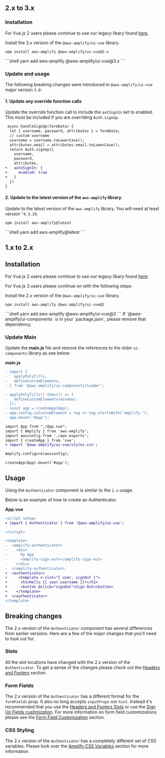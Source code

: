 
## 2.x to 3.x
### Installation
For Vue.js 2 users please continue to use our legacy libary found [here](https://github.com/aws-amplify/amplify-ui/tree/legacy/legacy/amplify-ui-vue).

Install the 3.x version of the `@aws-amplify/ui-vue` library.

<Tabs>
<TabItem title="npm">

```shell
npm install aws-amplify @aws-amplify/ui-vue@3.x
```

</TabItem>
<TabItem title="yarn">
```shell
yarn add aws-amplify @aws-amplify/ui-vue@3.x
```

</TabItem>
</Tabs>

### Update and usage

The following breaking changes were introduced in `@aws-amplify/ui-vue` major version `3.0`:

#### 1. Update any override function calls

Update the override function call to include the `autSignIn` set to enabled. This must be included if you are overriding `Auth.signUp`.

```diff
 async handleSignUp(formData) {
  let { username, password, attributes } = formData;
  // custom username
  username = username.toLowerCase();
  attributes.email = attributes.email.toLowerCase();
  return Auth.signUp({
    username,
    password,
    attributes,
+   autoSignIn: {
+     enabled: true
+   }
  })
}

```

#### 2. Update to the latest version of the `aws-amplify` library.

Update to the latest version of the `aws-amplify` library. You will need at least version `^4.3.29`. 

<Tabs>
<TabItem title="npm">

```shell
npm install aws-amplify@latest
```

</TabItem>
<TabItem title="yarn">
```shell
yarn add aws-amplify@latest
```

</TabItem>
</Tabs>

## 1.x to 2.x
## Installation

For Vue.js 2 users please continue to use our legacy libary found [here](https://github.com/aws-amplify/amplify-ui/tree/legacy/legacy/amplify-ui-vue).

For Vue.js 3 users please continue on with the following steps:

Install the 2.x version of the `@aws-amplify/ui-vue` library.

<Tabs>
<TabItem title="npm">

```shell
npm install aws-amplify @aws-amplify/ui-vue@2
```

</TabItem>
<TabItem title="yarn">
```shell
yarn add aws-amplify @aws-amplify/ui-vue@2
```

</TabItem>
</Tabs>

<Alert role="none" variation="info" heading="UI Components">
  If `@aws-amplify/ui-components` is in your `package.json`, please remove that
  dependency.
</Alert>

### Update Main

Update the **main.js** file and remove the references to the older `ui-components` library as see below:

**main.js**

```diff
- import {
-   applyPolyfills,
-   defineCustomElements,
- } from '@aws-amplify/ui-components/loader';

- applyPolyfills().then(() => {
-   defineCustomElements(window);
- });
- const app = createApp(App);
- app.config.isCustomElement = tag => tag.startsWith('amplify-');
- app.mount('#app');

import App from "./App.vue";
import { Amplify } from 'aws-amplify';
import awsconfig from './aws-exports';
import { createApp } from 'vue';
+ import '@aws-amplify/ui-vue/styles.css';

Amplify.configure(awsconfig);

createApp(App).mount('#app');

```

## Usage

Using the `Authenticator` component is similar to the `1.x` usage.

Below is an example of how to create an Authenticator.

**App.vue**

```diff
<script setup>
+ import { Authenticator } from '@aws-amplify/ui-vue';

</script>

<template>
-  <amplify-authenticator>
-    <div>
-      My App
-      <amplify-sign-out></amplify-sign-out>
-    </div>
-  </amplify-authenticator>
+  <authenticator>
+     <template v-slot="{ user, signOut }">
+      <h1>Hello {{ user.username }}!</h1>
+      <button @click="signOut">Sign Out</button>
+    </template>
+  </authenticator>
</template>
```

## Breaking changes

The 2.x version of the `Authenticator` component has several differences from earlier versions. Here are a few of the major changes that you'll need to look out for.

### Slots

All the slot locations have changed with the 2.x version of the `Authenticator`. To get a
sense of the changes please check out the [Headers and Footers](../connected-components/authenticator/customization#headers--footers) section.

### Form Fields

The 2.x version of the `Authenticator` has a different format for the `formFields` prop. It also no long accepts
`inputProps` nor `hint`. Instead it's recommended that you use the [Headers and Footers Slots](../connected-components/authenticator/customization#headers--footers) or use the
[Sign Up Fields custimization](../connected-components/authenticator/customization#sign-up-fields). For more information on form field customizations
please see the [Form Field Customization](../connected-components/authenticator/customization#form-field-customization) section.

### CSS Styling

The 2.x version of the `Authenticator` has a completely different set of CSS variables. Please look over the [Amplify CSS Variables](../connected-components/authenticator/customization#styling) section for more information.
